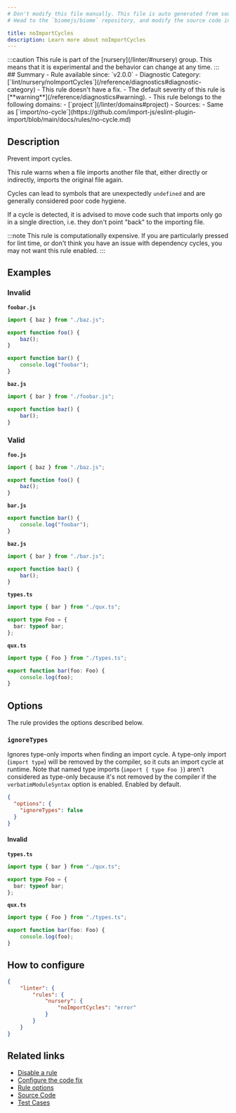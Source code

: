 ```yaml
---
# Don't modify this file manually. This file is auto generated from source, and you will lose your changes next time the website is built.
# Head to the `biomejs/biome` repository, and modify the source code in there.

title: noImportCycles
description: Learn more about noImportCycles
---
```


<Tabs>
<TabItem label="JavaScript (and super languages)" icon="seti:javascript">
:::caution
This rule is part of the [nursery](/linter/#nursery) group. This means that it is experimental and the behavior can change at any time.
:::
## Summary
- Rule available since: `v2.0.0`
- Diagnostic Category: [`lint/nursery/noImportCycles`](/reference/diagnostics#diagnostic-category)
- This rule doesn't have a fix.
- The default severity of this rule is [**warning**](/reference/diagnostics#warning).
- This rule belongs to the following domains:
  - [`project`](/linter/domains#project)
- Sources: 
  - Same as [`import/no-cycle`](https://github.com/import-js/eslint-plugin-import/blob/main/docs/rules/no-cycle.md)

## Description
Prevent import cycles.

This rule warns when a file imports another file that, either directly
or indirectly, imports the original file again.

Cycles can lead to symbols that are unexpectedly `undefined` and are
generally considered poor code hygiene.

If a cycle is detected, it is advised to move code such that imports
only go in a single direction, i.e. they don't point "back" to the
importing file.

:::note
This rule is computationally expensive. If you are particularly
pressed for lint time, or don't think you have an issue with dependency
cycles, you may not want this rule enabled.
:::

## Examples

### Invalid

**`foobar.js`**

```js
import { baz } from "./baz.js";

export function foo() {
    baz();
}

export function bar() {
    console.log("foobar");
}
```

**`baz.js`**

```js
import { bar } from "./foobar.js";

export function baz() {
    bar();
}
```

### Valid

**`foo.js`**

```js
import { baz } from "./baz.js";

export function foo() {
    baz();
}
```

**`bar.js`**

```js
export function bar() {
    console.log("foobar");
}
```

**`baz.js`**

```js
import { bar } from "./bar.js";

export function baz() {
    bar();
}
```

**`types.ts`**

```ts
import type { bar } from "./qux.ts";

export type Foo = {
  bar: typeof bar;
};
```

**`qux.ts`**

```ts
import type { Foo } from "./types.ts";

export function bar(foo: Foo) {
    console.log(foo);
}
```

## Options

The rule provides the options described below.

### `ignoreTypes`

Ignores type-only imports when finding an import cycle. A type-only import (`import type`)
will be removed by the compiler, so it cuts an import cycle at runtime. Note that named type
imports (`import { type Foo }`) aren't considered as type-only because it's not removed by
the compiler if the `verbatimModuleSyntax` option is enabled. Enabled by default.

```json
{
  "options": {
    "ignoreTypes": false
  }
}
```

#### Invalid

**`types.ts`**

```ts
import type { bar } from "./qux.ts";

export type Foo = {
  bar: typeof bar;
};
```

**`qux.ts`**

```ts
import type { Foo } from "./types.ts";

export function bar(foo: Foo) {
    console.log(foo);
}
```

## How to configure
```json title="biome.json"
{
	"linter": {
		"rules": {
			"nursery": {
				"noImportCycles": "error"
			}
		}
	}
}

```
## Related links

- [Disable a rule](/linter/#disable-a-rule)
- [Configure the code fix](/linter#configure-the-code-fix)
- [Rule options](/linter/#rule-options)
- [Source Code](https://github.com/biomejs/biome/blob/main/crates/biome_js_analyze/src/lint/nursery/no_import_cycles.rs)
- [Test Cases](https://github.com/biomejs/biome/blob/main/crates/biome_js_analyze/tests/specs/nursery/noImportCycles)

</TabItem>
</Tabs>

